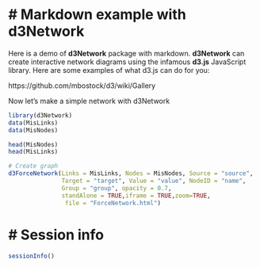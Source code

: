 # Markdown example with d3Network
===========================================
Here is a demo of **d3Network** package with markdown. **d3Network** can create interactive network diagrams using the
infamous **d3.js** JavaScript library. Here are some examples of what d3.js can do for you:

https://github.com/mbostock/d3/wiki/Gallery

Now let's make a simple network with d3Network
```r
library(d3Network)
data(MisLinks)
data(MisNodes)

head(MisNodes)
head(MisLinks)
```


```r
# Create graph
d3ForceNetwork(Links = MisLinks, Nodes = MisNodes, Source = "source",
               Target = "target", Value = "value", NodeID = "name",
               Group = "group", opacity = 0.7,
               standAlone = TRUE,iframe = TRUE,zoom=TRUE,
                file = "ForceNetwork.html")

```


# Session info
===========================================
```r
sessionInfo()
```